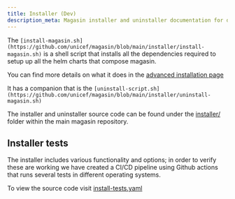 ```yaml
---
title: Installer (Dev) 
description_meta: Magasin installer and uninstaller documentation for developers.
---
```


The `[install-magasin.sh](https://github.com/unicef/magasin/blob/main/installer/install-magasin.sh)` is a shell script that installs all the dependencies required to setup up all the helm charts that compose magasin. 

You can find more details on what it does in the [advanced installation page](../install/advanced.qmd)

It has a companion that is the `[uninstall-script.sh](https://github.com/unicef/magasin/blob/main/installer/uninstall-magasin.sh)`

The installer and uninstaller source code can be found under the [installer/]() folder within the main magasin repository.

## Installer tests

The installer includes various functionality and options; in order to verify these are working we have created a CI/CD pipeline using Github actions that runs several tests in different operating systems. 

To view the source code visit [install-tests.yaml](https://github.com/unicef/magasin/blob/main/.github/workflows/install-tests.yml)
